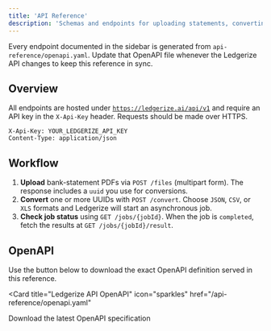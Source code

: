 ```yaml
---
title: 'API Reference'
description: 'Schemas and endpoints for uploading statements, converting jobs, and retrieving results.'
---
```


<Note>
  Every endpoint documented in the sidebar is generated from <Code>api-reference/openapi.yaml</Code>.
  Update that OpenAPI file whenever the Ledgerize API changes to keep this reference in sync.
</Note>

## Overview

All endpoints are hosted under <Code>https://ledgerize.ai/api/v1</Code> and require an API key in the
<Code>X-Api-Key</Code> header. Requests should be made over HTTPS.

```http
X-Api-Key: YOUR_LEDGERIZE_API_KEY
Content-Type: application/json
```

## Workflow

1. **Upload** bank-statement PDFs via `POST /files` (multipart form). The response includes a `uuid`
   you use for conversions.
2. **Convert** one or more UUIDs with `POST /convert`. Choose `JSON`, `CSV`, or `XLS` formats and
   Ledgerize will start an asynchronous job.
3. **Check job status** using `GET /jobs/{jobId}`. When the job is `completed`, fetch the results at
   `GET /jobs/{jobId}/result`.

## OpenAPI

Use the button below to download the exact OpenAPI definition served in this reference.

<Card
  title="Ledgerize API OpenAPI"
  icon="sparkles"
  href="/api-reference/openapi.yaml"
>
  Download the latest OpenAPI specification
</Card>
